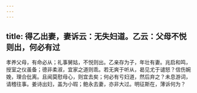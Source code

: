 ```yaml
---
---
---
```

title: 得乙出妻，妻诉云：无失妇道。乙云：父母不悦则出，何必有过
---



孝养父母，有命必从；礼事舅姑，不悦则出。乙亲存为子，年壮有妻。兆启和鸣，授室之仪虽备；德非柔淑，宜家之道则乖。若无爽于听从，曷见尤于谴怒？信伤婉娩，理合仳离。且闻莫慰母心，则宜去矣；何必有亏妇道，然后弃之？未息游词，请稽往事。姜诗出妇，盖为小瑕；鲍永去妻，亦非大过。明征斯在，薄诉何为？